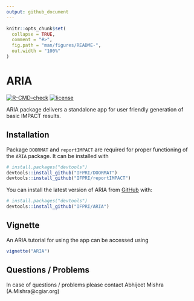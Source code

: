 ```yaml
---
output: github_document
---
```


<!-- README.md is generated from README.Rmd. Please edit that file -->

```r
knitr::opts_chunk$set(
  collapse = TRUE,
  comment = "#>",
  fig.path = "man/figures/README-",
  out.width = "100%"
)
```

# ARIA

<!-- badges: start -->
[![R-CMD-check](https://github.com/IFPRI/ARIA/actions/workflows/R-CMD-check.yaml/badge.svg)](https://github.com/IFPRI/ARIA/actions/workflows/R-CMD-check.yaml)
[![license](https://img.shields.io/badge/Licence-GPL%20(%3E%3D%203)-red)](https://github.com/IFPRI/reportIMPACT/blob/master/LICENSE.md)
<!-- badges: end -->

ARIA package delivers a standalone app for user friendly generation of basic IMPACT results. 

## Installation

Package `DOORMAT` and `reportIMPACT` are required for proper functioning of the `ARIA` package. It can be installed with

``` r
# install.packages("devtools")
devtools::install_github("IFPRI/DOORMAT")
devtools::install_github("IFPRI/reportIMPACT")
```

You can install the latest version of ARIA from [GitHub](https://github.com/) with:

``` r
# install.packages("devtools")
devtools::install_github("IFPRI/ARIA")
```

## Vignette

An ARIA tutorial for using the app can be accessed using

``` r
vignette("ARIA")
```

## Questions / Problems

In case of questions / problems please contact Abhijeet Mishra (A.Mishra@cgiar.org)
